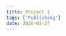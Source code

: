 ```yaml
---
title: Project 1
tags: ['Publishing']
date: 2020-02-27
---
```


<!-- Lorem ipsum dolor sit amet, consectetur adipiscing elit. Morbi id enim et mauris elementum lobortis. Donec non tellus
justo. Ut sit amet elit mauris. Praesent eleifend cursus luctus. Praesent posuere rhoncus maximus. Donec nec felis nec
metus semper pharetra ut ut libero. Ut hendrerit dui ut tincidunt egestas. Donec interdum pharetra arcu, vel egestas
turpis ornare a. Phasellus quis euismod diam, sed convallis dolor. -->
